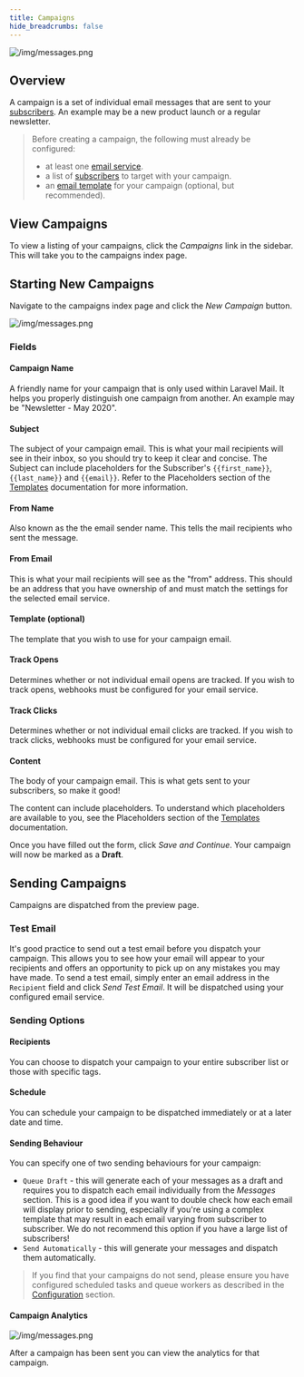 ```yaml
---
title: Campaigns
hide_breadcrumbs: false
---
```


![/img/messages.png](/img/campaigns.png)

## Overview

A campaign is a set of individual email messages that are sent to your [subscribers](/docs/subscribers). An example may be a new product launch or a regular newsletter.

> Before creating a campaign, the following must already be configured:
> - at least one [email service](/docs//email-services).
> - a list of [subscribers](/docs/subscribers) to target with your campaign.
> - an [email template](/templates) for your campaign (optional, but recommended).

## View Campaigns

To view a listing of your campaigns, click the _Campaigns_ link in the sidebar. This will take you to the campaigns index page.

## Starting New Campaigns

Navigate to the campaigns index page and click the _New Campaign_ button.

![/img/messages.png](/img/create-campaign.png)

### Fields

#### Campaign Name

A friendly name for your campaign that is only used within Laravel Mail. It helps you properly distinguish one campaign from another. An example may be "Newsletter - May 2020".

#### Subject

The subject of your campaign email. This is what your mail recipients will see in their inbox, so you should try to keep it clear and concise. The Subject can include placeholders for the Subscriber's `{{first_name}}`, `{{last_name}}` and `{{email}}`. Refer to the Placeholders section of the [Templates](/docs/v2/features/templates) documentation for more information.

#### From Name

Also known as the the email sender name. This tells the mail recipients who sent the message.

#### From Email

This is what your mail recipients will see as the "from" address. This should be an address that you have ownership of and must match the settings for the selected email service.

#### Template (optional)

The template that you wish to use for your campaign email.

#### Track Opens

Determines whether or not individual email opens are tracked. If you wish to track opens, webhooks must be configured for your email service.

#### Track Clicks

Determines whether or not individual email clicks are tracked. If you wish to track clicks, webhooks must be configured for your email service.

#### Content

The body of your campaign email. This is what gets sent to your subscribers, so make it good!

The content can include placeholders. To understand which placeholders are available to you, see the Placeholders section of the [Templates](/docs/templates) documentation.

Once you have filled out the form, click _Save and Continue_. Your campaign will now be marked as a **Draft**.

## Sending Campaigns

Campaigns are dispatched from the preview page.

### Test Email

It's good practice to send out a test email before you dispatch your campaign. 
This allows you to see how your email will appear to your recipients and offers an opportunity to pick up on any mistakes you may have made.
 To send a test email, simply enter an email address in the `Recipient` field and click _Send Test Email_. It will be dispatched using your configured email service.

### Sending Options

#### Recipients

You can choose to dispatch your campaign to your entire subscriber list or those with specific tags.

#### Schedule

You can schedule your campaign to be dispatched immediately or at a later date and time.

#### Sending Behaviour

You can specify one of two sending behaviours for your campaign:

- `Queue Draft` - this will generate each of your messages as a draft and requires you to dispatch each email individually from the _Messages_ section. This is a good idea if you want to double check how each email will display prior to sending, especially if you're using a complex template that may result in each email varying from subscriber to subscriber. We do not recommend this option if you have a large list of subscribers!
- `Send Automatically` - this will generate your messages and dispatch them automatically.

> If you find that your campaigns do not send, please ensure you have configured scheduled tasks and queue workers as described in the [Configuration](/docs/configuration) section.


#### Campaign Analytics
![/img/messages.png](/img/campaign-analytics.png)

After a campaign has been sent you can view the analytics for that campaign.
